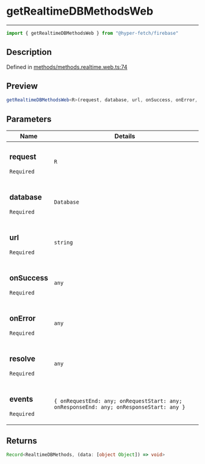 

# getRealtimeDBMethodsWeb

<div class="api-docs__separator" data-reactroot="">

---

</div><div class="api-docs__import" data-reactroot="">

```ts
import { getRealtimeDBMethodsWeb } from "@hyper-fetch/firebase"
```

</div><div class="api-docs__section">

## Description

</div><div class="api-docs__description"><span class="api-docs__do-not-parse">



</span></div><p class="api-docs__definition">

Defined in [methods/methods.realtime.web.ts:74](https://github.com/BetterTyped/hyper-fetch/blob/c3e2c45/packages/adapter-firebase/src/methods/methods.realtime.web.ts#L74)

</p><div class="api-docs__section">

## Preview

</div><div class="api-docs__preview fn">

```ts
getRealtimeDBMethodsWeb<R>(request, database, url, onSuccess, onError, resolve, events)
```

</div><div class="api-docs__section">

## Parameters

</div><div class="api-docs__parameters"><table><thead><tr><th>Name</th><th>Details</th></tr></thead><tbody><tr param-data="request"><td class="api-docs__param-name required">

### request 

`Required`

</td><td class="api-docs__param-type">

`R`

</td></tr><tr param-data="database"><td class="api-docs__param-name required">

### database 

`Required`

</td><td class="api-docs__param-type">

`Database`

</td></tr><tr param-data="url"><td class="api-docs__param-name required">

### url 

`Required`

</td><td class="api-docs__param-type">

`string`

</td></tr><tr param-data="onSuccess"><td class="api-docs__param-name required">

### onSuccess 

`Required`

</td><td class="api-docs__param-type">

`any`

</td></tr><tr param-data="onError"><td class="api-docs__param-name required">

### onError 

`Required`

</td><td class="api-docs__param-type">

`any`

</td></tr><tr param-data="resolve"><td class="api-docs__param-name required">

### resolve 

`Required`

</td><td class="api-docs__param-type">

`any`

</td></tr><tr param-data="events"><td class="api-docs__param-name required">

### events 

`Required`

</td><td class="api-docs__param-type">

`{ onRequestEnd: any; onRequestStart: any; onResponseEnd: any; onResponseStart: any }`

</td></tr></tbody></table></div><div class="api-docs__section">

## Returns

</div><div class="api-docs__returns">

```ts
Record<RealtimeDBMethods, (data: [object Object]) => void>
```

</div>